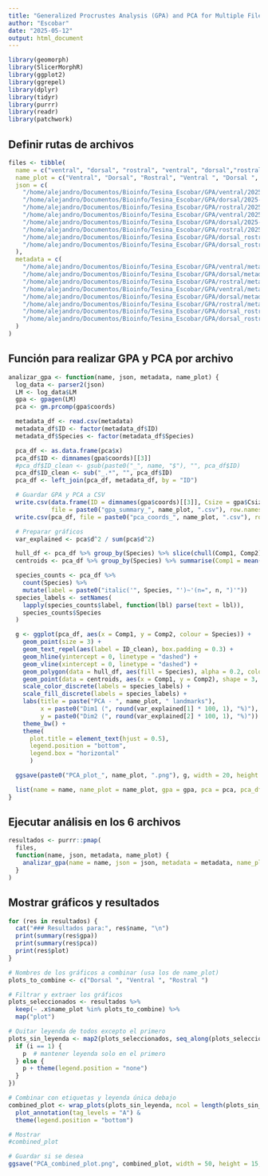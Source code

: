```yaml
---
title: "Generalized Procrustes Analysis (GPA) and PCA for Multiple Files"
author: "Escobar"
date: "2025-05-12"
output: html_document
---
```


```r
library(geomorph)
library(SlicerMorphR)
library(ggplot2)
library(ggrepel)
library(dplyr)
library(tidyr)
library(purrr)
library(readr)
library(patchwork)
```

## Definir rutas de archivos

```r
files <- tibble(
  name = c("ventral", "dorsal", "rostral", "ventral", "dorsal","rostral", "d_r", "d_r"),
  name_plot = c("Ventral", "Dorsal", "Rostral", "Ventral ", "Dorsal ", "Rostral ", "Dorsal+Rostral", "Dorsal+Rostral sin AMA-216"),
  json = c(
    "/home/alejandro/Documentos/Bioinfo/Tesina_Escobar/GPA/ventral/2025-05-11_20_41_09/analysis.json",
    "/home/alejandro/Documentos/Bioinfo/Tesina_Escobar/GPA/dorsal/2025-05-11_20_03_01/analysis.json",
    "/home/alejandro/Documentos/Bioinfo/Tesina_Escobar/GPA/rostral/2025-05-13_03_12_32/analysis.json",
    "/home/alejandro/Documentos/Bioinfo/Tesina_Escobar/GPA/ventral/2025-05-11_20_51_33_sin-ama216/analysis.json",
    "/home/alejandro/Documentos/Bioinfo/Tesina_Escobar/GPA/dorsal/2025-05-11_20_25_43-sin_ama216/analysis.json",
    "/home/alejandro/Documentos/Bioinfo/Tesina_Escobar/GPA/rostral/2025-05-13_03_17_51-sin_ama216/analysis.json",
    "/home/alejandro/Documentos/Bioinfo/Tesina_Escobar/GPA/dorsal_rostral/2025-05-13_13_19_48/analysis.json",
    "/home/alejandro/Documentos/Bioinfo/Tesina_Escobar/GPA/dorsal_rostral/2025-05-13_13_21_05-sin_ama216/analysis.json"
  ),
  metadata = c(
    "/home/alejandro/Documentos/Bioinfo/Tesina_Escobar/GPA/ventral/metadata_ventral.csv",
    "/home/alejandro/Documentos/Bioinfo/Tesina_Escobar/GPA/dorsal/metadata_dorsal.csv",
    "/home/alejandro/Documentos/Bioinfo/Tesina_Escobar/GPA/rostral/metadata_rostral.csv",
    "/home/alejandro/Documentos/Bioinfo/Tesina_Escobar/GPA/ventral/metadata_ventral.csv",
    "/home/alejandro/Documentos/Bioinfo/Tesina_Escobar/GPA/dorsal/metadata_dorsal.csv",
    "/home/alejandro/Documentos/Bioinfo/Tesina_Escobar/GPA/rostral/metadata_rostral.csv",
    "/home/alejandro/Documentos/Bioinfo/Tesina_Escobar/GPA/dorsal_rostral/metadata_dorsal_rostral.csv",
    "/home/alejandro/Documentos/Bioinfo/Tesina_Escobar/GPA/dorsal_rostral/metadata_dorsal_rostral.csv"
  )
)
```

## Función para realizar GPA y PCA por archivo

```r
analizar_gpa <- function(name, json, metadata, name_plot) {
  log_data <- parser2(json)
  LM <- log_data$LM
  gpa <- gpagen(LM)
  pca <- gm.prcomp(gpa$coords)

  metadata_df <- read.csv(metadata)
  metadata_df$ID <- factor(metadata_df$ID)
  metadata_df$Species <- factor(metadata_df$Species)

  pca_df <- as.data.frame(pca$x)
  pca_df$ID <- dimnames(gpa$coords)[[3]]
  #pca_df$ID_clean <- gsub(paste0("_", name, "$"), "", pca_df$ID)
  pca_df$ID_clean <- sub("_.*", "", pca_df$ID)
  pca_df <- left_join(pca_df, metadata_df, by = "ID")

  # Guardar GPA y PCA a CSV
  write.csv(data.frame(ID = dimnames(gpa$coords)[[3]], Csize = gpa$Csize), 
            file = paste0("gpa_summary_", name_plot, ".csv"), row.names = FALSE)
  write.csv(pca_df, file = paste0("pca_coords_", name_plot, ".csv"), row.names = FALSE)

  # Preparar gráficos
  var_explained <- pca$d^2 / sum(pca$d^2)

  hull_df <- pca_df %>% group_by(Species) %>% slice(chull(Comp1, Comp2))
  centroids <- pca_df %>% group_by(Species) %>% summarise(Comp1 = mean(Comp1), Comp2 = mean(Comp2))

  species_counts <- pca_df %>%
    count(Species) %>%
    mutate(label = paste0("italic('", Species, "')~'(n=", n, ")'"))
  species_labels <- setNames(
    lapply(species_counts$label, function(lbl) parse(text = lbl)),
    species_counts$Species
  )

  g <- ggplot(pca_df, aes(x = Comp1, y = Comp2, colour = Species)) +
    geom_point(size = 3) +
    geom_text_repel(aes(label = ID_clean), box.padding = 0.3) +
    geom_hline(yintercept = 0, linetype = "dashed") +
    geom_vline(xintercept = 0, linetype = "dashed") +
    geom_polygon(data = hull_df, aes(fill = Species), alpha = 0.2, color = NA) +
    geom_point(data = centroids, aes(x = Comp1, y = Comp2), shape = 3, size = 2, color = "black") +
    scale_color_discrete(labels = species_labels) +
    scale_fill_discrete(labels = species_labels) +
    labs(title = paste("PCA - ", name_plot, " landmarks"),
         x = paste0("Dim1 (", round(var_explained[1] * 100, 1), "%)"),
         y = paste0("Dim2 (", round(var_explained[2] * 100, 1), "%)")) +
    theme_bw() +
    theme(
      plot.title = element_text(hjust = 0.5),
      legend.position = "bottom",
      legend.box = "horizontal"
      )

  ggsave(paste0("PCA_plot_", name_plot, ".png"), g, width = 20, height = 15, units = "cm", dpi = 300)

  list(name = name, name_plot = name_plot, gpa = gpa, pca = pca, pca_df = pca_df, plot = g)
}
```

## Ejecutar análisis en los 6 archivos

```r

resultados <- purrr::pmap(
  files,
  function(name, json, metadata, name_plot) {
    analizar_gpa(name = name, json = json, metadata = metadata, name_plot = name_plot)
  }
)

```

## Mostrar gráficos y resultados

```r
for (res in resultados) {
  cat("### Resultados para:", res$name, "\n")
  print(summary(res$gpa))
  print(summary(res$pca))
  print(res$plot)
}
```

```r
# Nombres de los gráficos a combinar (usa los de name_plot)
plots_to_combine <- c("Dorsal ", "Ventral ", "Rostral ")

# Filtrar y extraer los gráficos
plots_seleccionados <- resultados %>%
  keep(~ .x$name_plot %in% plots_to_combine) %>%
  map("plot")

# Quitar leyenda de todos excepto el primero
plots_sin_leyenda <- map2(plots_seleccionados, seq_along(plots_seleccionados), function(p, i) {
  if (i == 1) {
    p  # mantener leyenda solo en el primero
  } else {
    p + theme(legend.position = "none")
  }
})

# Combinar con etiquetas y leyenda única debajo
combined_plot <- wrap_plots(plots_sin_leyenda, ncol = length(plots_sin_leyenda)) +
  plot_annotation(tag_levels = "A") & 
  theme(legend.position = "bottom")

# Mostrar
#combined_plot

# Guardar si se desea
ggsave("PCA_combined_plot.png", combined_plot, width = 50, height = 15, units = "cm", dpi = 300)

```

